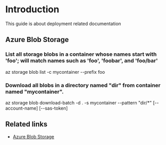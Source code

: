 
<Meta title="Docs Overview/Deployment" />

# Introduction

This guide is about deployment related documentation

## Azure Blob Storage

### List all storage blobs in a container whose names start with 'foo'; will match names such as 'foo', 'foobar', and 'foo/bar'

az storage blob list -c mycontainer --prefix foo

### Download all blobs in a directory named "dir" from container named "mycontainer".

az storage blob download-batch -d . -s mycontainer --pattern "dir/\*"
[--account-name]
[--sas-token]

## Related links

-   [Azure Blob Storage](https://learn.microsoft.com/en-us/cli/azure/storage/blob?view=azure-cli-latest#commands)
